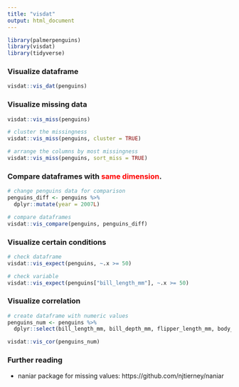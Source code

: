 ```yaml
---
title: "visdat"
output: html_document
---
```


```r
library(palmerpenguins)
library(visdat)
library(tidyverse)
```

### Visualize dataframe

```r
visdat::vis_dat(penguins)
```

### Visualize missing data
```r
visdat::vis_miss(penguins)

# cluster the missingness
visdat::vis_miss(penguins, cluster = TRUE)

# arrange the columns by most missingness
visdat::vis_miss(penguins, sort_miss = TRUE)
```

### Compare dataframes with <span style="color: red;">same dimension</span>.
```r
# change penguins data for comparison
penguins_diff <- penguins %>%
  dplyr::mutate(year = 2007L)

# compare dataframes
visdat::vis_compare(penguins, penguins_diff)
```

### Visualize certain conditions
```r
# check dataframe
visdat::vis_expect(penguins, ~.x >= 50)

# check variable
visdat::vis_expect(penguins["bill_length_mm"], ~.x >= 50)
```

### Visualize correlation
```r
# create dataframe with numeric values
penguins_num <- penguins %>% 
  dplyr::select(bill_length_mm, bill_depth_mm, flipper_length_mm, body_mass_g)

visdat::vis_cor(penguins_num)
```

### Further reading
- naniar package for missing values: https://github.com/njtierney/naniar